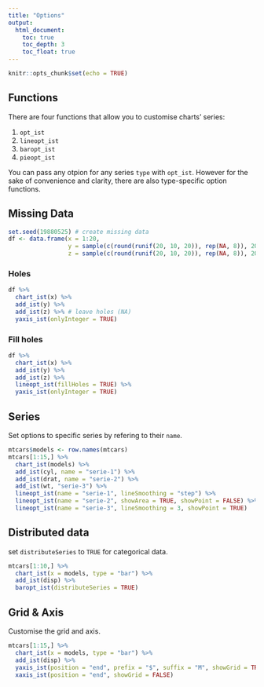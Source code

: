 ---
title: "Options"
output:
  html_document:
    toc: true
    toc_depth: 3
    toc_float: true
---

```{r setup, include=FALSE}
knitr::opts_chunk$set(echo = TRUE)
```

## Functions

There are four functions that allow you to customise charts' series:

1. `opt_ist`
2. `lineopt_ist`
3. `baropt_ist` 
4. `pieopt_ist`

You can pass any otpion for any series `type` with `opt_ist`. However for the sake of convenience and clarity, there are also type-specific option functions.

## Missing Data

```{r}
set.seed(19880525) # create missing data
df <- data.frame(x = 1:20, 
                 y = sample(c(round(runif(20, 10, 20)), rep(NA, 8)), 20),
                 z = sample(c(round(runif(20, 10, 20)), rep(NA, 8)), 20))
```

### Holes

```{r}
df %>%
  chart_ist(x) %>%
  add_ist(y) %>%
  add_ist(z) %>% # leave holes (NA)
  yaxis_ist(onlyInteger = TRUE)
```

### Fill holes

```{r}
df %>%
  chart_ist(x) %>%
  add_ist(y) %>%
  add_ist(z) %>% 
  lineopt_ist(fillHoles = TRUE) %>%
  yaxis_ist(onlyInteger = TRUE)
```

## Series

Set options to specific series by refering to their `name`.

```{r}
mtcars$models <- row.names(mtcars)
mtcars[1:15,] %>%
  chart_ist(models) %>%
  add_ist(cyl, name = "serie-1") %>%
  add_ist(drat, name = "serie-2") %>%
  add_ist(wt, "serie-3") %>%
  lineopt_ist(name = "serie-1", lineSmoothing = "step") %>%
  lineopt_ist(name = "serie-2", showArea = TRUE, showPoint = FALSE) %>%
  lineopt_ist(name = "serie-3", lineSmoothing = 3, showPoint = TRUE)
```

## Distributed data

set `distributeSeries` to `TRUE` for categorical data.

```{r}
mtcars[1:10,] %>%
  chart_ist(x = models, type = "bar") %>%
  add_ist(disp) %>%
  baropt_ist(distributeSeries = TRUE)
```

## Grid & Axis

Customise the grid and axis.

```{r}
mtcars[1:15,] %>%
  chart_ist(x = models, type = "bar") %>%
  add_ist(disp) %>%
  yaxis_ist(position = "end", prefix = "$", suffix = "M", showGrid = TRUE) %>%
  xaxis_ist(position = "end", showGrid = FALSE)
```